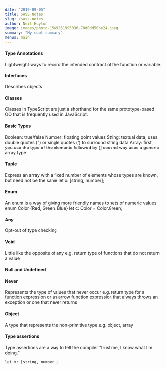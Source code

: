 ```yaml
---
date: "2019-09-05"
title: SASS Notes
slug: /sass-notes
author: Neil Huyton
image: images/photo-1569261995036-70d0dd50be24.jpeg
summary: "My cool summary"
menus: main
---
```


#### Type Annotations

Lightweight ways to record the intended contract of the function or variable.

#### Interfaces

Describes objects

#### Classes

Classes in TypeScript are just a shorthand for the same prototype-based OO that is frequently used in JavaScript.

#### Basic Types

Boolean: true/false
Number: floating point values
String: textual data, uses double quotes (") or single quotes (') to surround string data
Array:
first, you use the type of the elements followed by []
second way uses a generic array type

#### Tuple

Express an array with a fixed number of elements whose types are known, but need not be the same
let x: [string, number];

#### Enum

An enum is a way of giving more friendly names to sets of numeric values
enum Color {Red, Green, Blue}
let c: Color = Color.Green;

#### Any

Opt-out of type checking

#### Void

Little like the opposite of any e.g. return type of functions that do not return a value

#### Null and Undefined

#### Never

Represents the type of values that never occur e.g. return type for a function expression or an arrow function expression that always throws an exception or one that never returns

#### Object

A type that represents the non-primitive type e.g. object, array

#### Type assertions

Type assertions are a way to tell the compiler “trust me, I know what I’m doing.”

`let x: [string, number];`
